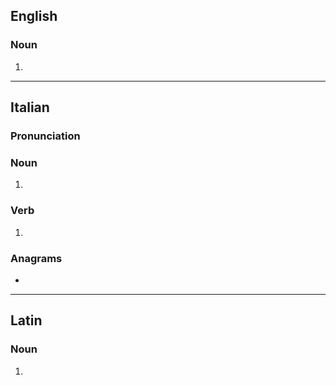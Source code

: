 ==English==

===Noun===
{{head|en|noun form}}

# {{plural of|en|duello}}

----

==Italian==

===Pronunciation===
{{it-pr|du.èlli}}

===Noun===
{{head|it|noun form|g=m}}

# {{plural of|it|duello}}

===Verb===
{{head|it|verb form}}

# {{inflection of|it|duellare||2|s|pres|indc|;|1//2//3|s|pres|subj|;|3|s|impr}}

===Anagrams===
* {{anagrams|it|a=deillu|illude}}

----

==Latin==

===Noun===
{{la-noun-form|duellī}}

# {{inflection of|la|duellum||gen//loc|s}}